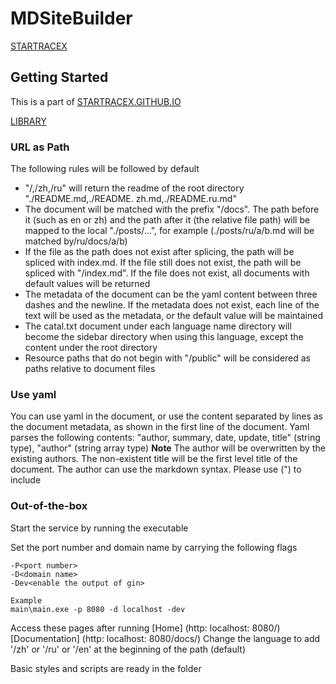 # MDSiteBuilder

[STARTRACEX](https://github.com/STARTRACEX/MDSiteBuilder)
## Getting Started

This is a part of [STARTRACEX.GITHUB.IO](https://startracex.github.io/)

[LIBRARY](https://github.com/STARTRACEX/MDStaticSiteBuilder)

### URL as Path

The following rules will be followed by default

- "/,/zh,/ru" will return the readme of the root directory "./README.md,./README. zh.md,./README.ru.md"
- The document will be matched with the prefix "/docs". The path before it (such as en or zh) and the path after it (the relative file path) will be mapped to the local "./posts/...", for example (./posts/ru/a/b.md will be matched by/ru/docs/a/b)
- If the file as the path does not exist after splicing, the path will be spliced with index.md. If the file still does not exist, the path will be spliced with "/index.md". If the file does not exist, all documents with default values will be returned
- The metadata of the document can be the yaml content between three dashes and the newline. If the metadata does not exist, each line of the text will be used as the metadata, or the default value will be maintained
- The catal.txt document under each language name directory will become the sidebar directory when using this language, except the content under the root directory
- Resource paths that do not begin with "/public" will be considered as paths relative to document files

### Use yaml

You can use yaml in the document, or use the content separated by lines as the document metadata, as shown in the first line of the document.
Yaml parses the following contents: "author, summary, date, update, title" (string type), "author" (string array type)
**Note** The author will be overwritten by the existing authors. The non-existent title will be the first level title of the document. The author can use the markdown syntax. Please use (") to include

### Out-of-the-box

Start the service by running the executable

Set the port number and domain name by carrying the following flags

```shell
-P<port number>
-D<domain name>
-Dev<enable the output of gin>

Example
main\main.exe -p 8080 -d localhost -dev
```

Access these pages after running
[Home] (http: localhost: 8080/)
[Documentation] (http: localhost: 8080/docs/)
Change the language to add '/zh' or '/ru' or '/en' at the beginning of the path (default)

Basic styles and scripts are ready in the folder